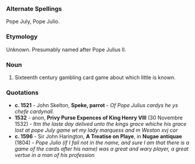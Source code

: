 ===Alternate Spellings===
Pope July, Pope Julio.

===Etymology===
Unknown. Presumably named after Pope Julius II.

===Noun===
#Sixteenth century gambling card game about which little is known.
===Quotations===
*'''c. 1521''' - John Skelton, '''Speke, parrot''' - ''Of Pope Julius cardys he ys chefe cardynall.''
*'''1532''' - anon, '''Privy Purse Expences of King Henry VIII''' (30 Novembre 1532) - ''Itm the laste day delived unto the kings grace whiche his grace lost at pope July game wt my lady marquess and m Weston xvj cor''
*'''c. 1596''' - Sir John Harington, '''A Treatise on Playe''', in '''Nugae antiquae''' (1804) - ''Pope Julio (if I fail not in the name, and sure I am that there is a game of the cards after his name) was a great and wary player, a great vertue in a man of his profession''